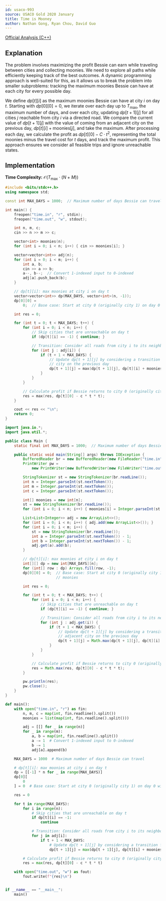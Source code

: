 ```yaml
---
id: usaco-993
source: USACO Gold 2020 January
title: Time is Mooney
author: Nathan Gong, Ryan Chou, David Guo
---
```


[Official Analysis (C++)](http://www.usaco.org/current/data/sol_time_gold_jan20.html)

## Explanation

The problem involves maximizing the profit Bessie can earn while traveling between cities and collecting moonies. We need to explore all paths while efficiently keeping track of the best outcomes. A dynamic programming approach is well-suited for this, as it allows us to break the problem into smaller subproblems: tracking the maximum moonies Bessie can have at each city for every possible day.

We define $dp[t][i]$ as the maximum moonies Bessie can have at city $i$ on day $t$. Starting with $dp[0][0] = 0$, we
iterate over each day up to $T_{\text{max}}$, the maximum number of days, and
over each city, updating $dp[t + 1][j]$ for all cities $j$ reachable from city
$i$ via a directed road. We compare the current value of $dp[t + 1][j]$ with the
value of coming from an adjacent city on the previous day,
$dp[t][i] + \text{moonies}[j]$, and take the maximum. After processing each day,
we calculate the profit as $dp[t][0] - C \cdot t^2$, representing the total
moonies minus the travel cost for $t$ days, and track the maximum profit. This
approach ensures we consider all feasible trips and ignore unreachable states.

## Implementation

**Time Complexity:** $\mathcal{O}(T_{\text{max}} \cdot (N + M))$

<LanguageSection>
<CPPSection>

```cpp
#include <bits/stdc++.h>
using namespace std;

const int MAX_DAYS = 1000;  // Maximum number of days Bessie can travel

int main() {
	freopen("time.in", "r", stdin);
	freopen("time.out", "w", stdout);

	int n, m, c;
	cin >> n >> m >> c;

	vector<int> moonies(n);
	for (int i = 0; i < n; i++) { cin >> moonies[i]; }

	vector<vector<int>> adj(n);
	for (int i = 0; i < m; i++) {
		int a, b;
		cin >> a >> b;
		a--, b--;  // Convert 1-indexed input to 0-indexed
		adj[a].push_back(b);
	}

	// dp[t][i]: max moonies at city i on day t
	vector<vector<int>> dp(MAX_DAYS, vector<int>(n, -1));
	dp[0][0] =
	    0;  // Base case: Start at city 0 (originally city 1) on day 0 with 0 moonies

	int res = 0;

	for (int t = 0; t < MAX_DAYS; t++) {
		for (int i = 0; i < n; i++) {
			// Skip cities that are unreachable on day t
			if (dp[t][i] == -1) { continue; }

			// Transition: Consider all roads from city i to its neighbors
			for (int j : adj[i]) {
				if (t + 1 < MAX_DAYS) {
					// Update dp[t + 1][j] by considering a transition from an adjacent
					// city on the previous day
					dp[t + 1][j] = max(dp[t + 1][j], dp[t][i] + moonies[j]);
				}
			}
		}

		// Calculate profit if Bessie returns to city 0 (originally city 1) on day t
		res = max(res, dp[t][0] - c * t * t);
	}

	cout << res << "\n";
	return 0;
}
```

</CPPSection>
<JavaSection>

```java
import java.io.*;
import java.util.*;

public class Main {
	static final int MAX_DAYS = 1000;  // Maximum number of days Bessie can travel

	public static void main(String[] args) throws IOException {
		BufferedReader br = new BufferedReader(new FileReader("time.in"));
		PrintWriter pw =
		    new PrintWriter(new BufferedWriter(new FileWriter("time.out")));

		StringTokenizer st = new StringTokenizer(br.readLine());
		int n = Integer.parseInt(st.nextToken());
		int m = Integer.parseInt(st.nextToken());
		int c = Integer.parseInt(st.nextToken());

		int[] moonies = new int[n];
		st = new StringTokenizer(br.readLine());
		for (int i = 0; i < n; i++) { moonies[i] = Integer.parseInt(st.nextToken()); }

		List<List<Integer>> adj = new ArrayList<>();
		for (int i = 0; i < n; i++) { adj.add(new ArrayList<>()); }
		for (int i = 0; i < m; i++) {
			st = new StringTokenizer(br.readLine());
			int a = Integer.parseInt(st.nextToken()) - 1;
			int b = Integer.parseInt(st.nextToken()) - 1;
			adj.get(a).add(b);
		}

		// dp[t][i]: max moonies at city i on day t
		int[][] dp = new int[MAX_DAYS][n];
		for (int[] row : dp) Arrays.fill(row, -1);
		dp[0][0] = 0;  // Base case: Start at city 0 (originally city 1) on day 0 with 0
		               // moonies

		int res = 0;

		for (int t = 0; t < MAX_DAYS; t++) {
			for (int i = 0; i < n; i++) {
				// Skip cities that are unreachable on day t
				if (dp[t][i] == -1) { continue; }

				// Transition: Consider all roads from city i to its neighbors
				for (int j : adj.get(i)) {
					if (t + 1 < MAX_DAYS) {
						// Update dp[t + 1][j] by considering a transition from an
						// adjacent city on the previous day
						dp[t + 1][j] = Math.max(dp[t + 1][j], dp[t][i] + moonies[j]);
					}
				}
			}

			// Calculate profit if Bessie returns to city 0 (originally city 1) on day t
			res = Math.max(res, dp[t][0] - c * t * t);
		}

		pw.println(res);
		pw.close();
	}
}
```

</JavaSection>
<PySection>

```py
def main():
	with open("time.in", "r") as fin:
		n, m, c = map(int, fin.readline().split())
		moonies = list(map(int, fin.readline().split()))

		adj = [[] for _ in range(n)]
		for _ in range(m):
			a, b = map(int, fin.readline().split())
			a -= 1  # Convert 1-indexed input to 0-indexed
			b -= 1
			adj[a].append(b)

	MAX_DAYS = 1000  # Maximum number of days Bessie can travel

	# dp[t][i]: max moonies at city i on day t
	dp = [[-1] * n for _ in range(MAX_DAYS)]
	dp[0][
		0
	] = 0  # Base case: Start at city 0 (originally city 1) on day 0 with 0 moonies

	res = 0

	for t in range(MAX_DAYS):
		for i in range(n):
			# Skip cities that are unreachable on day t
			if dp[t][i] == -1:
				continue

			# Transition: Consider all roads from city i to its neighbors
			for j in adj[i]:
				if t + 1 < MAX_DAYS:
					# Update dp[t + 1][j] by considering a transition from an adjacent city on the previous day
					dp[t + 1][j] = max(dp[t + 1][j], dp[t][i] + moonies[j])

		# Calculate profit if Bessie returns to city 0 (originally city 1) on day t
		res = max(res, dp[t][0] - c * t * t)

	with open("time.out", "w") as fout:
		fout.write(f"{res}\n")


if __name__ == "__main__":
	main()
```

</PySection>
</LanguageSection>
